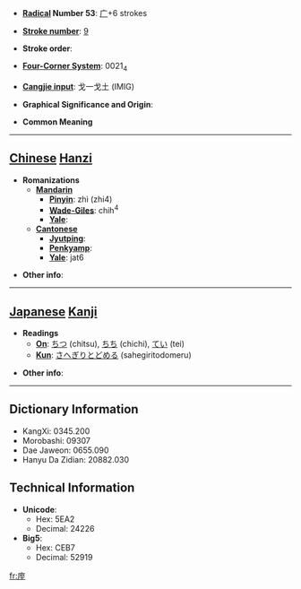 * '''[[Wiktionary:Chinese radical index| Radical]] Number 53''': [[Wiktionary:Chinese radical index 广|广]]+6 strokes

* '''[[Wiktionary:Chinese total strokes index|Stroke number]]''': [[Wiktionary:Chinese total strokes index 9|9]]

* '''Stroke order''': 

* '''[[Wiktionary:Chinese four corner index|Four-Corner System]]''': 0021<sub>4</sub>

* '''[[Wiktionary:Chinese Cangjie index|Cangjie input]]''': 戈一戈土 (IMIG)

* '''Graphical Significance and Origin''': 

* '''Common Meaning'''

----

== [[Chinese]] [[Hanzi]] ==

* '''Romanizations'''
** '''[[Mandarin]]'''
*** '''[[Pinyin]]''': zhì (zhi4)
*** '''[[Wade-Giles]]''': chih<sup>4</sup>
*** '''[[Yale]]''': 
** '''[[Cantonese]]'''
*** '''[[Jyutping]]''':
*** '''[[Penkyamp]]''': 
*** '''[[Yale]]''': jat6

* '''Other info''': 

----

== [[Japanese]] [[Kanji]] ==

* '''Readings'''
** '''[[On]]''': [[ちつ]] (chitsu), [[ちち]] (chichi), [[てい]] (tei)
** '''[[Kun]]''': [[さへぎりとどめる]] (sahegiritodomeru)

* '''Other info''':  

----

== Dictionary Information ==

* KangXi: 0345.200
* Morobashi: 09307
* Dae Jaweon: 0655.090
* Hanyu Da Zidian: 20882.030

== Technical Information ==

* '''Unicode''':
** Hex: 5EA2
** Decimal: 24226
* '''Big5''':
** Hex: CEB7
** Decimal: 52919

[[fr:庢]]